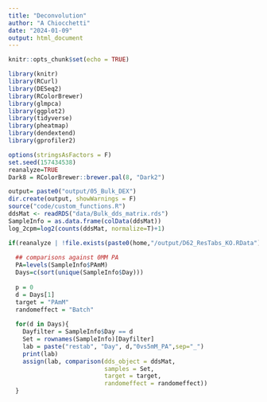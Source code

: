 ```yaml
---
title: "Deconvolution"
author: "A Chiocchetti"
date: "2024-01-09"
output: html_document
---
```


```r
knitr::opts_chunk$set(echo = TRUE)
```

```r
library(knitr)
library(RCurl) 
library(DESeq2)
library(RColorBrewer)
library(glmpca)
library(ggplot2)
library(tidyverse)
library(pheatmap)
library(dendextend)
library(gprofiler2)
```
```r
options(stringsAsFactors = F)
set.seed(157434538)
reanalyze=TRUE
Dark8 = RColorBrewer::brewer.pal(8, "Dark2")
```

```r
output= paste0("output/05_Bulk_DEX")
dir.create(output, showWarnings = F)
source("code/custom_functions.R")
ddsMat <- readRDS("data/Bulk_dds_matrix.rds")
SampleInfo = as.data.frame(colData(ddsMat))
log_2cpm=log2(counts(ddsMat, normalize=T)+1)
```

```r

if(reanalyze | !file.exists(paste0(home,"/output/D62_ResTabs_KO.RData"))){
  
  ## comparisons against 0MM PA
  PA=levels(SampleInfo$PAmM)
  Days=c(sort(unique(SampleInfo$Day)))
  
  p = 0
  d = Days[1]
  target = "PAmM"
  randomeffect = "Batch"
  
  for(d in Days){
    Dayfilter = SampleInfo$Day == d
    Set = rownames(SampleInfo)[Dayfilter]
    lab = paste("restab", "Day", d,"0vs5mM_PA",sep="_")
    print(lab)
    assign(lab, comparison(dds_object = ddsMat, 
                           samples = Set, 
                           target = target, 
                           randomeffect = randomeffect))
  }
    
```



